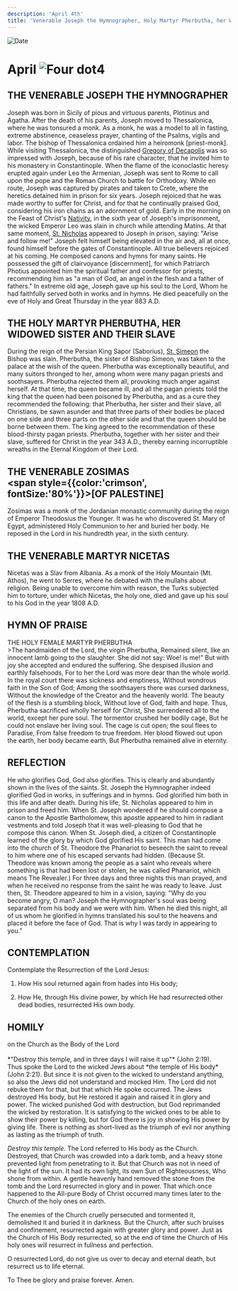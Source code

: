 ```yaml
---
description: 'April 4th'
title: 'Venerable Joseph the Hymnographer, Holy Martyr Pherbutha, her Widowed Sister and their Slave, Venerable Zosimas, Venerable Martyr Nicetas'
---
```


<RunningHead />
<Image src="/title-imprint.png" height={68} width={50} alt="Date" className="title-imprint"/>

# <div id="date">April <Image className="four-dot" src="/four-dot.png" height={15} width={15} alt="Four dot" />4</div>

## THE VENERABLE JOSEPH THE HYMNOGRAPHER

Joseph was born in Sicily of pious and virtuous parents, Plotinus and Agatha. After the death of his parents, Joseph moved to Thessalonica, where he was tonsured a monk. As a monk, he was a model to all in fasting, extreme abstinence, ceaseless prayer, chanting of the Psalms, vigils and labor. The bishop of Thessalonica ordained him a heiromonk [priest-monk]. While visiting Thessalonica, the distinguished [Gregory of Decapolis](/november/20th) was so impressed with Joseph, because of his rare character, that he invited him to his monastery in Constantinople. When the flame of the iconoclastic heresy erupted again under Leo the Armenian, Joseph was sent to Rome to call upon the pope and the Roman Church to battle for Orthodoxy. While en route, Joseph was captured by pirates and taken to Crete, where the heretics detained him in prison for six years. Joseph rejoiced that he was made worthy to suffer for Christ, and for that he continually praised God, considering his iron chains as an adornment of gold. Early in the morning on the Feast of Christ's [Nativity](/december/25th), in the sixth year of Joseph's imprisonment, the wicked Emperor Leo was slain in church while attending Matins. At that same moment, [St. Nicholas](/december/6th) appeared to Joseph in prison, saying: "Arise and follow me!" Joseph felt himself being elevated in the air and, all at once, found himself before the gates of Constantinople. All true believers rejoiced at his coming. He composed canons and hymns for many saints. He possessed the gift of clairvoyance [discernment], for which Patriarch Photius appointed him the spiritual father and confessor for priests, recommending him as "a man of God, an angel in the flesh and a father of fathers." In extreme old age, Joseph gave up his soul to the Lord, Whom he had faithfully served both in works and in hymns. He died peacefully on the eve of Holy and Great Thursday in the year 883 A.D.

## THE HOLY MARTYR PHERBUTHA, HER WIDOWED SISTER AND THEIR SLAVE

During the reign of the Persian King Sapor (Saborius), [St. Simeon](/april/17th) the Bishop was slain. Pherbutha, the sister of Bishop Simeon, was taken to the palace at the wish of the queen. Pherbutha was exceptionally beautiful, and many suitors thronged to her, among whom were many pagan priests and soothsayers. Pherbutha rejected them all, provoking much anger against herself. At that time, the queen became ill, and all the pagan priests told the king that the queen had been poisoned by Pherbutha, and as a cure they recommended the following: that Pherbutha, her sister and their slave, all Christians, be sawn asunder and that three parts of their bodies be placed on one side and three parts on the other side and that the queen should be borne between them. The king agreed to the recommendation of these blood-thirsty pagan priests. Pherbutha, together with her sister and their slave, suffered for Christ in the year 343 A.D., thereby earning incorruptible wreaths in the Eternal Kingdom of their Lord.

## THE VENERABLE ZOSIMAS <br /><span style={{color:'crimson', fontSize:'80%'}}>[OF PALESTINE]</span>

Zosimas was a monk of the Jordanian monastic community during the reign of Emperor Theodosius the Younger. It was he who discovered St. Mary of Egypt, administered Holy Communion to her and buried her body. He reposed in the Lord in his hundredth year, in the sixth century.

## THE VENERABLE MARTYR NICETAS

Nicetas was a Slav from Albania. As a monk of the Holy Mountain (Mt. Athos), he went to Serres, where he debated with the mullahs about religion. Being unable to overcome him with reason, the Turks subjected him to torture, under which Nicetas, the holy one, died and gave up his soul to his God in the year 1808 A.D.


## HYMN OF PRAISE
<div style={{textAlign:'center', color:'crimson', fontWeight:'bold'}}>
THE HOLY FEMALE MARTYR PHERBUTHA
</div>
>The handmaiden of the Lord, the virgin Pherbutha,  
Remained silent, like an innocent lamb going to the slaughter.  
She did not say: Woe! is me!"  
But with joy she accepted and endured the suffering.  
She despised illusion and earthly falsehoods,  
For to her the Lord was more dear than the whole world.  
In the royal court there was sickness and emptiness,  
Without wondrous faith in the Son of God;  
Among the soothsayers there was cursed darkness,  
Without the knowledge of the Creator and the heavenly world.  
The beauty of the flesh is a stumbling block,  
Without love of God, faith and hope.  
Thus, Pherbutha sacrificed wholly herself for Christ,  
She surrendered all to the world, except her pure soul.  
The tormentor crushed her bodily cage,  
But he could not enslave her living soul.  
The cage is cut open; the soul flees to Paradise,  
From false freedom to true freedom.  
Her blood flowed out upon the earth, her body became earth,  
But Pherbutha remained alive in eternity.  


## REFLECTION

He who glorifies God, God also glorifies. This is clearly and abundantly shown in the lives of the saints. St. Joseph the Hymnographer indeed glorified God in works, in sufferings and in hymns. God glorified him both in this life and after death. During his life, St. Nicholas appeared to him in prison and freed him. When St. Joseph wondered if he should compose a canon to the Apostle Bartholomew, this apostle appeared to him in radiant vestments and told Joseph that it was well-pleasing to God that he compose this canon. When St. Joseph died, a citizen of Constantinople learned of the glory by which God glorified His saint. This man had come into the church of St. Theodore the Phanariot to beseech the saint to reveal to him where one of his escaped servants had hidden. (Because St. Theodore was known among the people as a saint who reveals where something is that had been lost or stolen, he was called Phanariot, which means The Revealer.) For three days and three nights this man prayed, and when he received no response from the saint he was ready to leave. Just then, St. Theodore appeared to him in a vision, saying: "Why do you become angry, O man? Joseph the Hymnographer's soul was being separated from his body and we were with him. When he died this night, all of us whom he glorified in hymns translated his soul to the heavens and placed it before the face of God. That is why I was tardy in appearing to you."


## CONTEMPLATION

Contemplate the Resurrection of the Lord Jesus:

1. How His soul returned again from hades into His body;

2. How He, through His divine power, by which He had resurrected other dead bodies, resurrected His own body.


## HOMILY
<div style={{textAlign:'center', color:'crimson', fontWeight:'bold'}}>
on the Church as the Body of the Lord
</div><br />
<div style={{textAlign:'right'}}>
*"Destroy this temple, and in three days I will raise it up"* (John 2:19).
</div>
Thus spoke the Lord to the wicked Jews about *the temple of His body* (John 2:21). But since it is not given to the wicked to understand anything, so also the Jews did not understand and mocked Him. The Lord did not rebuke them for that, but that which He spoke occurred. The Jews destroyed His body, but He restored it again and raised it in glory and power. The wicked punished God with destruction, but God reprimanded the wicked by restoration. It is satisfying to the wicked ones to be able to show their power by killing, but for God there is joy in showing His power by giving life. There is nothing as short-lived as the triumph of evil nor anything as lasting as the triumph of truth.

*Destroy this temple.* The Lord referred to His body as the Church. Destroyed, that Church was crowded into a dark tomb, and a heavy stone prevented light from penetrating to it. But that Church was not in need of the light of the sun. It had its own light, its own Sun of Righteousness, Who shone from within. A gentle heavenly hand removed the stone from the tomb and the Lord resurrected in glory and in power. That which once happened to the All-pure Body of Christ occurred many times later to the Church of the holy ones on earth.

The enemies of the Church cruelly persecuted and tormented it, demolished it and buried it in darkness. But the Church, after such bruises and confinement, resurrected again with greater glory and power. Just as the Church of His Body resurrected, so at the end of time the Church of His holy ones will resurrect in fullness and perfection.

O resurrected Lord, do not give us over to decay and eternal death, but resurrect us to life eternal.

To Thee be glory and praise forever. Amen.